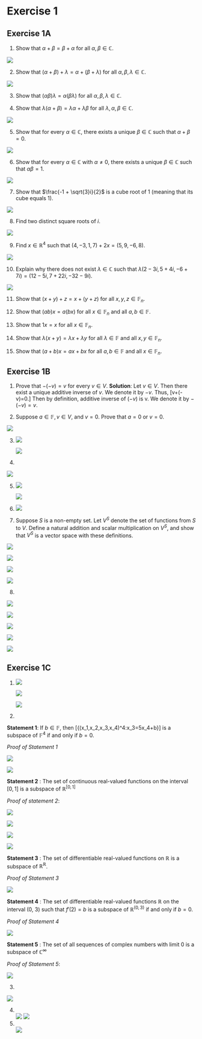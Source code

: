 # Exercise 1 

## Exercise 1A

1. Show that $\alpha + \beta = \beta + \alpha$ for all $\alpha, \beta \in \mathbb{C}$.


  ![](fig/Ex1A/Ex1.png) 


2. Show that $(\alpha + \beta) + \lambda = \alpha + (\beta + \lambda)$ for all $\alpha, \beta, \lambda \in \mathbb{C}$.


  ![](fig/Ex1A/Ex2.png) 


3. Show that $(\alpha \beta)\lambda = \alpha(\beta \lambda)$ for all $\alpha, \beta, \lambda \in \mathbb{C}$.


4. Show that $\lambda(\alpha + \beta) = \lambda\alpha + \lambda\beta$ for all $\lambda, \alpha, \beta \in \mathbb{C}$.


  ![](fig/Ex1A/Ex4.png) 


5. Show that for every $\alpha \in \mathbb{C}$, there exists a unique $\beta \in \mathbb{C}$ such that $\alpha + \beta = 0$.


  ![](fig/Ex1A/Ex5.png) 


6. Show that for every $\alpha \in \mathbb{C}$ with $\alpha \neq 0$, there exists a unique $\beta \in \mathbb{C}$ such that $\alpha\beta = 1$.


  ![](fig/Ex1A/Ex6.png) 


7. Show that $\frac{-1 + \sqrt{3}i}{2}$ is a cube root of 1 (meaning that its cube equals 1).


  ![](fig/Ex1A/Ex7.png) 


8. Find two distinct square roots of $i$.


  ![](fig/Ex1A/Ex8.png) 


9. Find $x \in \mathbb{R}^4$ such that $(4, -3, 1, 7) + 2x = (5, 9, -6, 8)$.


  ![](fig/Ex1A/Ex9.png) 


10. Explain why there does not exist $\lambda \in \mathbb{C}$ such that $\lambda(2 - 3i, 5 + 4i, -6 + 7i) = (12 - 5i, 7 + 22i, -32 - 9i)$.


  ![](fig/Ex1A/Ex10.png) 


11. Show that $(x + y) + z = x + (y + z)$ for all $x, y, z \in \mathbb{F}_n$.

12. Show that $(ab)x = a(bx)$ for all $x \in \mathbb{F}_n$ and all $a, b \in \mathbb{F}$.
13. Show that $1x = x$ for all $x \in \mathbb{F}_n$.
14. Show that $\lambda(x + y) = \lambda x + \lambda y$ for all $\lambda \in \mathbb{F}$ and all $x, y \in \mathbb{F}_n$.
15. Show that $(a + b)x = ax + bx$ for all $a, b \in \mathbb{F}$ and all $x \in \mathbb{F}_n$. 

## Exercise 1B

1. Prove that $−(−v) = v$ for every $v\in V$.
**Solution**:
Let $v\in V$. Then there exist a unique additive inverse of $v$. We denote it by $-v$. Thus,
\[v+(-v)=0.\] Then by definition, additive inverse of $(-v)$ is v. We denote it by $-(-v)=v$.

2. Suppose $a \in \mathbb{F} ,v\in V$, and $v= 0$. Prove that $a=0$ or $v=0$.


  ![](fig/Ex1B/Ex2.jpg) 


3.

  ![](fig/Ex1B/Ex3-1.jpg) 


  ![](fig/Ex1B/Ex3-2.jpg) 


4. 


  ![](fig/Ex1B/Ex4.png) 


5.


  ![](fig/Ex1B/Ex5-1.png) 




  ![](fig/Ex1B/Ex5-2.png) 



6.


  ![](fig/Ex1B/Ex6.png) 


7. Suppose $S$ is a non-empty set. 
Let $V^S$ denote the set of functions from $S$ to $V$.
Define a natural addition and scalar multiplication on $V^S$, and show that $V^S$ is a vector space with these definitions.


  ![](fig/Ex1B/Ex7-1.png) 



  ![](fig/Ex1B/Ex7-2.png) 



  ![](fig/Ex1B/Ex7-3.png) 



  ![](fig/Ex1B/Ex7-4.png) 


8. 


  ![](fig/Ex1B/Ex8-1.png) 



  ![](fig/Ex1B/Ex8-2.png) 



  ![](fig/Ex1B/Ex8-3.png) 



  ![](fig/Ex1B/Ex8-4.png) 



  ![](fig/Ex1B/Ex8-5.png) 



## Exercise 1C

1.


  ![](fig/Ex1C/Ex1-1.png) 



  ![](fig/Ex1C/Ex1-2.png) 



  ![](fig/Ex1C/Ex1-3.png) 



2.
 
**Statement 1**: If $b\in \mathbb{F}$, then
\[\left\{(x_1,x_2,x_3,x_4)\in \mathbb{F}^4:x_3=5x_4+b\right\}\]
is a subspace of $\mathbb{F}^4$ if and only if $b = 0$.

*Proof of Statement 1*


  ![](fig/Ex1C/Ex2-a-1.png) 



  ![](fig/Ex1C/Ex2-a-2.png) 


**Statement 2** : The set of continuous real-valued functions on the interval $[0, 1]$ is a subspace of $\mathbb{R}^[0,1]$

*Proof of statement 2*:


  ![](fig/Ex1C/Ex2-1.png) 



  ![](fig/Ex1C/Ex2-2.png) 



  ![](fig/Ex1C/Ex2-3.png) 



  ![](fig/Ex1C/Ex2-4.png) 


**Statement 3** :  The set of differentiable real-valued functions on $\mathbb{R}$ is a subspace of $\mathbb{R}^{\mathbb{R}}$.

*Proof of Statement 3*


  ![](fig/Ex1C/Ex2-c.png) 

**Statement 4** :  The set of differentiable real-valued functions $\mathbb{R}$ on the interval (0, 3) such that $f'(2)=b$ is a subspace of $\mathbb{R}^{(0,3)}$ if and only if $b = 0$.

*Proof of Statement 4*


  ![](fig/Ex1C/Ex2-d.png) 


**Statement 5** : The set of all sequences of complex numbers with limit $0$ is a subspace of $\mathbb{C}^{\infty}$

*Proof of Statement 5*:


  ![](fig/Ex1C/Ex2-e.png) 



3. \


  ![](fig/Ex1C/Ex3.png) 
  
4. \
  ![](fig/Ex1C/Ex4.png) 
![](fig/Ex1C/Ex4-2.png) 
5. \
![](fig/Ex1C/Ex5.png) 


